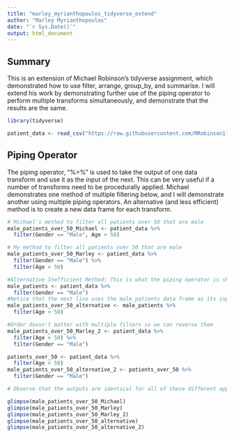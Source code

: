 ```yaml
---
title: "marley_myrianthopoulos_tidyverse_extend"
author: "Marley Myrianthopoulos"
date: "`r Sys.Date()`"
output: html_document
---
```


## Summary

This is an extension of Michael Robinson's tidyverse assignment, which demonstrated how to use filter, arrange, group_by, and summarise. I will extend his work by demonstrating further use of the piping operator to perform multiple transforms simultaneously, and demonstrate that the results are the same.

```r
library(tidyverse)

patient_data <- read_csv("https://raw.githubusercontent.com/MRobinson112/tidy_verse/main/healthcare_dataset.csv")

```



## Piping Operator

The piping operator, "%>%" is used to take the output of one data transform and use it as the input of the next. This can be very useful if a number of transforms need to be procedurally applied. Michael demonstrates one method of multiple filtering below, and I will demonstrate another using multiple piping operators. An alternative (and less efficient) method is to create a new data frame for each transform.
```r

# Michael's method to filter all patients over 50 that are male 
male_patients_over_50_Michael <- patient_data %>%
  filter(Gender == "Male", Age > 50)

# My method to filter all patients over 50 that are male
male_patients_over_50_Marley <- patient_data %>%
  filter(Gender == "Male") %>%
  filter(Age > 50)

#Alternative Inefficient Method: This is what the piping operator is short-cutting.
male_patients <- patient_data %>%
  filter(Gender == "Male")
#Notice that the next line uses the male_patients data frame as its input, rather than patient_data
male_patients_over_50_alternative <- male_patients %>%
  filter(Age > 50)

#Order doesn't matter with multiple filters so we can reverse them
male_patients_over_50_Marley_2 <- patient_data %>%
  filter(Age > 50) %>%
  filter(Gender == "Male")

patients_over_50 <- patient_data %>%
  filter(Age > 50)
male_patients_over_50_alternative_2 <- patients_over_50 %>%
  filter(Gender == "Male")

# Observe that the outputs are identical for all of these different approaches

glimpse(male_patients_over_50_Michael)
glimpse(male_patients_over_50_Marley)
glimpse(male_patients_over_50_Marley_2)
glimpse(male_patients_over_50_alternative)
glimpse(male_patients_over_50_alternative_2)

```
